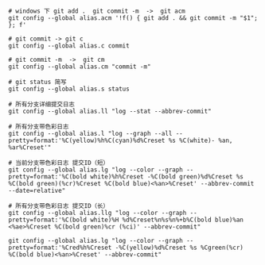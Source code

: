 
```shell

# windows 下 git add .  git commit -m  ->  git acm
git config --global alias.acm '!f() { git add . && git commit -m "$1"; }; f'

# git commit -> git c
git config --global alias.c commit

# git commit -m  ->  git cm 
git config --global alias.cm "commit -m"

# git status 简写
git config --global alias.s status

# 所有分支详细提交日志
git config --global alias.ll "log --stat --abbrev-commit"

# 所有分支带色彩日志
git config --global alias.l "log --graph --all --pretty=format:'%C(yellow)%h%C(cyan)%d%Creset %s %C(white)- %an, %ar%Creset'"

# 当前分支带色彩日志 提交ID（短）
git config --global alias.lg "log --color --graph --pretty=format:'%C(bold white)%h%Creset -%C(bold green)%d%Creset %s %C(bold green)(%cr)%Creset %C(bold blue)<%an>%Creset' --abbrev-commit --date=relative"

# 所有分支带色彩日志 提交ID（长）
git config --global alias.llg "log --color --graph --pretty=format:'%C(bold white)%H %d%Creset%n%s%n%+b%C(bold blue)%an <%ae>%Creset %C(bold green)%cr (%ci)' --abbrev-commit"

git config --global alias.lg "log --color --graph --pretty=format:'%Cred%h%Creset -%C(yellow)%d%Creset %s %Cgreen(%cr) %C(bold blue)<%an>%Creset' --abbrev-commit"

```